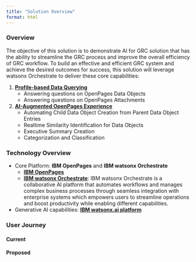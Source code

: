 ```yaml
---
title: "Solution Overview"
format: html
---
```

### Overview
The objective of this solution is to demonstrate AI for GRC solution that has the ability to streamline the GRC process and improve the overall efficiency of GRC workflow. To build an effective and efficient GRC system and achieve the desired outcomes for success, this solution will leverage watsonx Orchestrate to deliver these core capabilities:

1. [**Profile-based Data Querying**](/src/implementation_methodology/Profile-based%20Data%20Querying.qmd)
    - Answering questions on OpenPages Data Objects​
    - Answering questions on OpenPages Attachments​
1. [**AI-Augmented OpenPages Experience**](/src/implementation_methodology/AI-Augmented%20OpenPages%20Experience%E2%80%8B.qmd)
    - Automating Child Data Object Creation from Parent Data Object Entries
    - Realtime Similarity Identification for Data Objects
    - Executive Summary Creation
    - Categorization and Classification

### Technology Overview
- Core Platform: **IBM OpenPages** and **IBM watsonx Orchestrate** 
    - [**IBM OpenPages**](https://www.ibm.com/products/openpages)
    - [**IBM watsonx Orchestrate**](https://www.ibm.com/products/watsonx-orchestrate): IBM watsonx Orchestrate is a collaborative AI platform that automates workflows and manages complex business processes through seamless integration with enterprise systems which empowers users to streamline operations and boost productivity while enabling different capabilities.
- Generative AI capabilities: [**IBM watsonx.ai platform**](https://www.ibm.com/products/watsonx-ai)

### User Journey
#### Current
#### Proposed